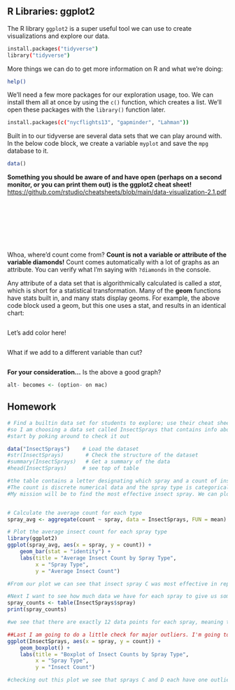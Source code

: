 ## **R Libraries: ggplot2**

The R library `ggplot2` is a super useful tool we can use to create visualizations and explore our data.

```bash
install.packages("tidyverse")
library("tidyverse")
```

More things we can do to get more information on R and what we're doing:

```bash
help()
```

We'll need a few more packages for our exploration usage, too. We can install them all at once by using the `c()` function, which creates a list. We'll open these packages with the `library()` function later.

```bash
install.packages(c("nycflights13", "gapminder", "Lahman"))
```

Built in to our tidyverse are several data sets that we can play around with. In the below code block, we create a variable `myplot` and save the `mpg` database to it.

```r
data()
```

**Something you should be aware of and have open (perhaps on a second monitor, or you can print them out) is the ggplot2 cheat sheet!** <https://github.com/rstudio/cheatsheets/blob/main/data-visualization-2.1.pdf>

```r

```

```r

```

```r

```

```r

```

```r

```

```r

```

```r

```

```r

```

Whoa, where'd count come from? **Count is not a variable or attribute of the variable diamonds!** Count comes automatically with a lot of graphs as an attribute. You can verify what I'm saying with `?diamonds` in the console.

Any attribute of a data set that is algorithmically calculated is called a *stat*, which is short for a statistical transformation. Many of the **geom** functions have stats built in, and many stats display geoms. For example, the above code block used a geom, but this one uses a stat, and results in an identical chart:

```r

```

Let's add color here!

```r

```

What if we add to a different variable than cut?

```r

```

**For your consideration...** Is the above a good graph?

```r
alt- becomes <- (option- on mac)
```

## Homework

```r
# Find a builtin data set for students to explore; use their cheat sheet from stats to label continuous and discrete data; Analyze that data set, create graphs, find a hypothesis
#so I am choosing a data set called InsectSprays that contains info about the effectiveness of different insect sprays
#start by poking around to check it out

data("InsectSprays")    # Load the dataset
#str(InsectSprays)       # Check the structure of the dataset
#summary(InsectSprays)   # Get a summary of the data
#head(InsectSprays)     # see top of table

#the table contains a letter designating which spray and a count of insects. 
#The count is discrete numerical data and the spray type is categorical data (also discrete)
#My mission will be to find the most effective insect spray. We can plot the average insect count for each spray type. We can also count how much data we have from each spray (sample size)


# Calculate the average count for each type
spray_avg <- aggregate(count ~ spray, data = InsectSprays, FUN = mean)

# Plot the average insect count for each spray type
library(ggplot2)
ggplot(spray_avg, aes(x = spray, y = count)) +
    geom_bar(stat = "identity") +
    labs(title = "Average Insect Count by Spray Type",
         x = "Spray Type",
         y = "Average Insect Count")

#From our plot we can see that insect spray C was most effective in repelling bugs. It's also worth noting that sprays C, D, and E were all significantly more effective that sprays A, B and F. The company may want to investigate what change in the formulation has made one group of repellents more effective.

#Next I want to see how much data we have for each spray to give us some estimate of confidence
spray_counts <- table(InsectSprays$spray)
print(spray_counts)

#we see that there are exactly 12 data points for each spray, meaning this study was conducted fairly. This gives more credibility to the observations we made in the first study.

##Last I am going to do a little check for major outliers. I'm going to make a box and whisker plot of the counts for each type and we can visually asses 
ggplot(InsectSprays, aes(x = spray, y = count)) + 
    geom_boxplot() +
    labs(title = "Boxplot of Insect Counts by Spray Type",
         x = "Spray Type",
         y = "Insect Count")

#checking out this plot we see that sprays C and D each have one outlier with significantly higher insect count. So even though spray C has the lowest average, it seems like spray E could be more reliable. I would recommend the company conduct further trials with the two sprays. 
```
